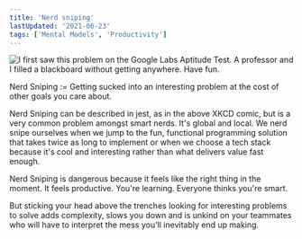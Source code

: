 ```yaml
---
title: 'Nerd sniping'
lastUpdated: '2021-06-23'
tags: ['Mental Models', 'Productivity']
---
```


![I first saw this problem on the Google Labs Aptitude Test. A professor and I filled a blackboard without getting anywhere. Have fun.](https://www.explainxkcd.com/wiki/images/4/4f/nerd_sniping.png)

Nerd Sniping := Getting sucked into an interesting problem at the cost
of other goals you care about.

Nerd Sniping can be described in jest, as in the above XKCD comic, but
is a very common problem amongst smart nerds. It's global and local.
We nerd snipe ourselves when we jump to the fun, functional
programming solution that takes twice as long to implement or when we
choose a tech stack because it's cool and interesting rather than what
delivers value fast enough.

Nerd Sniping is dangerous because it feels like the right thing in the
moment. It feels productive. You're learning. Everyone thinks you're
smart.

But sticking your head above the trenches looking for interesting
problems to solve adds complexity, slows you down and is unkind on
your teammates who will have to interpret the mess you'll inevitably
end up making.
